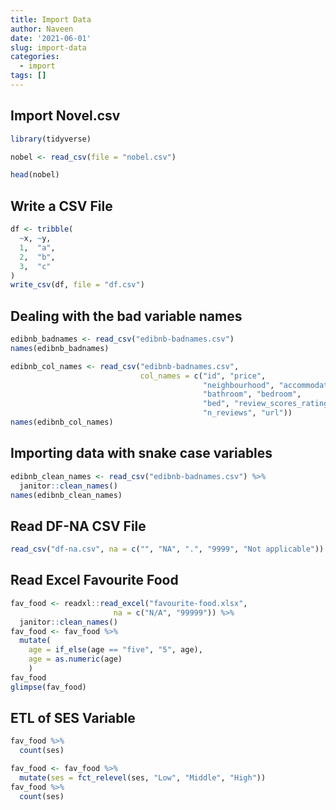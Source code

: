 ```yaml
---
title: Import Data
author: Naveen
date: '2021-06-01'
slug: import-data
categories:
  - import
tags: []
---
```


## Import Novel.csv

```r

library(tidyverse)

nobel <- read_csv(file = "nobel.csv")

head(nobel)
```


## Write a CSV File

```r
df <- tribble(
  ~x, ~y,
  1,  "a",
  2,  "b",
  3,  "c"
)
write_csv(df, file = "df.csv")

```


## Dealing with the bad variable names

```r


edibnb_badnames <- read_csv("edibnb-badnames.csv")
names(edibnb_badnames)

edibnb_col_names <- read_csv("edibnb-badnames.csv",
                             col_names = c("id", "price", 
                                           "neighbourhood", "accommodates",
                                           "bathroom", "bedroom", 
                                           "bed", "review_scores_rating", 
                                           "n_reviews", "url"))
names(edibnb_col_names)

```



## Importing data with snake case variables


```r


edibnb_clean_names <- read_csv("edibnb-badnames.csv") %>%
  janitor::clean_names()
names(edibnb_clean_names)

```


## Read DF-NA CSV File 

```r


read_csv("df-na.csv", na = c("", "NA", ".", "9999", "Not applicable"))
```



## Read Excel Favourite Food

```r
fav_food <- readxl::read_excel("favourite-food.xlsx",
                       na = c("N/A", "99999")) %>%
  janitor::clean_names()
fav_food <- fav_food %>%
  mutate(
    age = if_else(age == "five", "5", age),
    age = as.numeric(age)
    )
fav_food
glimpse(fav_food)
```


## ETL of SES Variable 

```r


fav_food %>%
  count(ses)

fav_food <- fav_food %>%
  mutate(ses = fct_relevel(ses, "Low", "Middle", "High"))
fav_food %>%
  count(ses)

```


